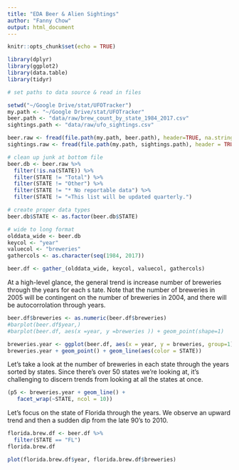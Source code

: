 ```yaml
---
title: "EDA Beer & Alien Sightings"
author: "Fanny Chow"
output: html_document
---
```


```r
knitr::opts_chunk$set(echo = TRUE)
```



```r
library(dplyr)
library(ggplot2)
library(data.table)
library(tidyr)
```



```r
# set paths to data source & read in files

setwd("~/Google Drive/stat/UFOTracker")
my.path <- "~/Google Drive/stat/UFOTracker"
beer.path <- "data/raw/brew_count_by_state_1984_2017.csv"
sightings.path <- "data/raw/ufo_sightings.csv"

beer.raw <- fread(file.path(my.path, beer.path), header=TRUE, na.strings=c("*", ""))
sightings.raw <- fread(file.path(my.path, sightings.path), header = TRUE, na.strings = c("", "Unknown", "--"))

```


```r
# clean up junk at bottom file
beer.db <- beer.raw %>% 
  filter(!is.na(STATE)) %>%
  filter(STATE != "Total") %>% 
  filter(STATE != "Other") %>% 
  filter(STATE != "* No reportable data") %>% 
  filter(STATE != "«This list will be updated quarterly.")
```

```r
# create proper data types
beer.db$STATE <- as.factor(beer.db$STATE)

# wide to long format
olddata_wide <- beer.db
keycol <- "year"
valuecol <- "breweries"
gathercols <- as.character(seq(1984, 2017))

beer.df <- gather_(olddata_wide, keycol, valuecol, gathercols)

```

At a high-level glance, the general trend is increase number of breweries through the years for each s tate. Note that the number of breweries in 2005 will be contingent on the number of breweries in 2004, and there will be autocorrolation through years.   
```r
beer.df$breweries <- as.numeric(beer.df$breweries)
#barplot(beer.df$year,)
#barplot(beer.df, aes(x =year, y =breweries )) + geom_point(shape=1)
```
```r
breweries.year <- ggplot(beer.df, aes(x = year, y = breweries, group=1))
breweries.year + geom_point() + geom_line(aes(color = STATE))  
```


Let's take a look at the number of breweries in each state through the years sorted by states. Since there's over 50 states we're looking at, it's challenging to discern trends from looking at all the states at once.  
```r
(p5 <- breweries.year + geom_line() +
   facet_wrap(~STATE, ncol = 10))
```


Let's focus on the state of Florida through the years. We observe an upward trend and then a sudden dip from the late 90's to 2010.  
```r
florida.brew.df <- beer.df %>% 
  filter(STATE == "FL")
florida.brew.df

plot(florida.brew.df$year, florida.brew.df$breweries)

```

